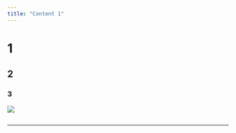 ```yaml
---
title: "Content 1"
---
```


# 1

## 2

### 3

![](assets/UC_DotandDash.jpg)

``` plaintext
```

------------------------------------------------------------------------

<!--# theme: spacelab  -->